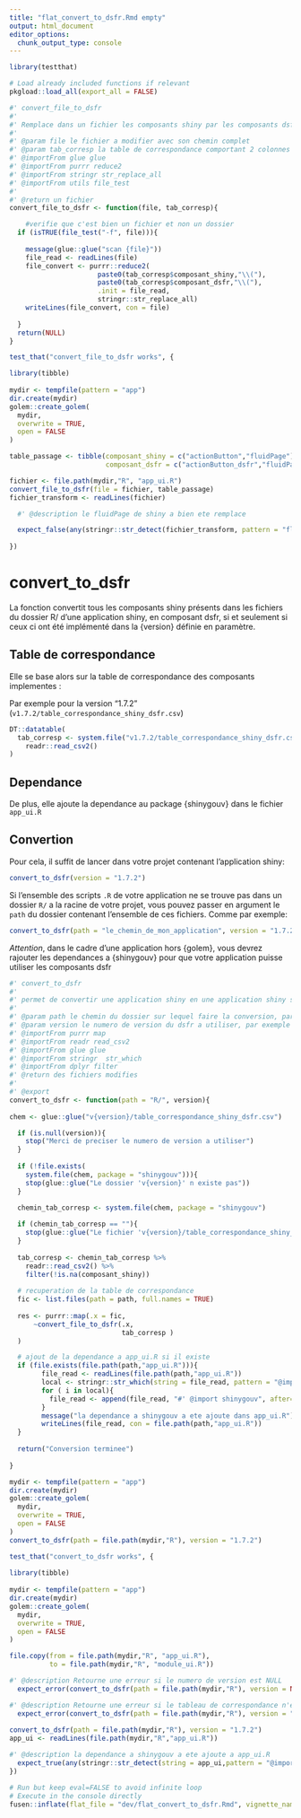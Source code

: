 ```yaml
---
title: "flat_convert_to_dsfr.Rmd empty"
output: html_document
editor_options: 
  chunk_output_type: console
---
```


```r
library(testthat)
```

```r
# Load already included functions if relevant
pkgload::load_all(export_all = FALSE)
```


```r
#' convert_file_to_dsfr 
#' 
#' Remplace dans un fichier les composants shiny par les composants dsfr deja implementes
#' 
#' @param file le fichier a modifier avec son chemin complet
#' @param tab_corresp la table de correspondance comportant 2 colonnes (composant_shiny, composant_dsfr)
#' @importFrom glue glue
#' @importFrom purrr reduce2
#' @importFrom stringr str_replace_all
#' @importFrom utils file_test
#' 
#' @return un fichier
convert_file_to_dsfr <- function(file, tab_corresp){

    #verifie que c'est bien un fichier et non un dossier
  if (isTRUE(file_test("-f", file))){
      
    message(glue::glue("scan {file}")) 
    file_read <- readLines(file) 
    file_convert <- purrr::reduce2(
                      paste0(tab_corresp$composant_shiny,"\\("), 
                      paste0(tab_corresp$composant_dsfr,"\\("),
                      .init = file_read,
                      stringr::str_replace_all)  
    writeLines(file_convert, con = file)
    
  }
  return(NULL)
}

```

```r
test_that("convert_file_to_dsfr works", {

library(tibble)
  
mydir <- tempfile(pattern = "app")
dir.create(mydir)
golem::create_golem(
  mydir,
  overwrite = TRUE,
  open = FALSE
)

table_passage <- tibble(composant_shiny = c("actionButton","fluidPage"),
                        composant_dsfr = c("actionButton_dsfr","fluidPage_dsfr"))

fichier <- file.path(mydir,"R", "app_ui.R")
convert_file_to_dsfr(file = fichier, table_passage) 
fichier_transform <- readLines(fichier)

  #' @description le fluidPage de shiny a bien ete remplace

  expect_false(any(stringr::str_detect(fichier_transform, pattern = "fluidPage\\(")))
  
})
```

# convert_to_dsfr

La fonction convertit tous les composants shiny présents dans les fichiers du dossier R/ d'une application shiny, en composant dsfr, si et seulement si ceux ci ont été implémenté dans la {version} définie en paramètre.

## Table de correspondance

Elle se base alors sur la table de correspondance des composants implementes :

Par exemple pour la version "1.7.2" (`v1.7.2/table_correspondance_shiny_dsfr.csv`)

```r
DT::datatable(
  tab_corresp <- system.file("v1.7.2/table_correspondance_shiny_dsfr.csv", package = "shinygouv") %>%
    readr::read_csv2()
)
```

## Dependance

De plus, elle ajoute la dependance au package {shinygouv} dans le fichier `app_ui.R`

## Convertion

Pour cela, il suffit de lancer dans votre projet contenant l'application shiny: 

```r
convert_to_dsfr(version = "1.7.2")
```

Si l'ensemble des scripts `.R` de votre application ne se trouve pas dans un dossier `R/` a la racine de votre projet, vous pouvez passer en argument le `path` du dossier contenant l'ensemble de ces fichiers. 
Comme par exemple: 

```r
convert_to_dsfr(path = "le_chemin_de_mon_application", version = "1.7.2")
```

*Attention*, dans le cadre d'une application hors {golem}, vous devrez rajouter les dependances a {shinygouv} pour que votre application puisse utiliser les composants dsfr

```r
#' convert_to_dsfr 
#' 
#' permet de convertir une application shiny en une application shiny suivant le DSFR
#' 
#' @param path le chemin du dossier sur lequel faire la conversion, par defaut "R/"
#' @param version le numero de version du dsfr a utiliser, par exemple "1.7.2"
#' @importFrom purrr map
#' @importFrom readr read_csv2
#' @importFrom glue glue
#' @importFrom stringr  str_which
#' @importFrom dplyr filter
#' @return des fichiers modifies
#' 
#' @export
convert_to_dsfr <- function(path = "R/", version){
  
chem <- glue::glue("v{version}/table_correspondance_shiny_dsfr.csv")

  if (is.null(version)){
    stop("Merci de preciser le numero de version a utiliser")
  }
   
  if (!file.exists(
    system.file(chem, package = "shinygouv"))){
    stop(glue::glue("Le dossier 'v{version}' n existe pas"))
  }
  
  chemin_tab_corresp <- system.file(chem, package = "shinygouv")

  if (chemin_tab_corresp == ""){
    stop(glue::glue("Le fichier 'v{version}/table_correspondance_shiny_dsfr.csv' n existe pas"))
  }
  
  tab_corresp <- chemin_tab_corresp %>%
    readr::read_csv2() %>% 
    filter(!is.na(composant_shiny))
    
  # recuperation de la table de correspondance
  fic <- list.files(path = path, full.names = TRUE)
  
  res <- purrr::map(.x = fic,
      ~convert_file_to_dsfr(.x,
                            tab_corresp )
  )

  # ajout de la dependance a app_ui.R si il existe
  if (file.exists(file.path(path,"app_ui.R"))){
        file_read <- readLines(file.path(path,"app_ui.R")) 
        local <- stringr::str_which(string = file_read, pattern = "@import shiny") 
        for ( i in local){ 
          file_read <- append(file_read, "#' @import shinygouv", after=i)
        }
        message("la dependance a shinygouv a ete ajoute dans app_ui.R")
        writeLines(file_read, con = file.path(path,"app_ui.R"))
  }
  
  return("Conversion terminee")
  
}
```

```r
mydir <- tempfile(pattern = "app")
dir.create(mydir)
golem::create_golem(
  mydir,
  overwrite = TRUE,
  open = FALSE
)
convert_to_dsfr(path = file.path(mydir,"R"), version = "1.7.2")
```

```r
test_that("convert_to_dsfr works", {
  
library(tibble)
  
mydir <- tempfile(pattern = "app")
dir.create(mydir)
golem::create_golem(
  mydir,
  overwrite = TRUE,
  open = FALSE
)

file.copy(from = file.path(mydir,"R", "app_ui.R"), 
          to = file.path(mydir,"R", "module_ui.R"))

#' @description Retourne une erreur si le numero de version est NULL
  expect_error(convert_to_dsfr(path = file.path(mydir,"R"), version = NULL))

#' @description Retourne une erreur si le tableau de correspondance n'existe pas pour la version specifiee
  expect_error(convert_to_dsfr(path = file.path(mydir,"R"), version = "A.A.A.A"), msg ="Le dossier 'vA.A.A.A' n'existe pas") 
  
convert_to_dsfr(path = file.path(mydir,"R"), version = "1.7.2")  
app_ui <- readLines(file.path(mydir,"R","app_ui.R"))

#' @description la dependance a shinygouv a ete ajoute a app_ui.R
  expect_true(any(stringr::str_detect(string = app_ui,pattern = "@import shinygouv")))
})
```


```r
# Run but keep eval=FALSE to avoid infinite loop
# Execute in the console directly
fusen::inflate(flat_file = "dev/flat_convert_to_dsfr.Rmd", vignette_name = "Convertir une app shiny en app shiny dsfr")
```

